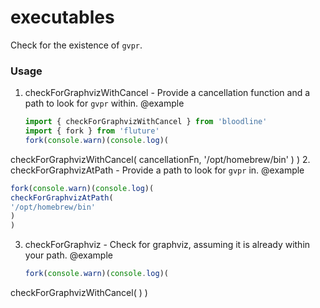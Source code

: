# executables



Check for the existence of `gvpr`.

### Usage
1. checkForGraphvizWithCancel - Provide a cancellation function and a path to look for `gvpr` within.
   @example
   ```js
   import { checkForGraphvizWithCancel } from 'bloodline'
   import { fork } from 'fluture'
   fork(console.warn)(console.log)(
 checkForGraphvizWithCancel(
   cancellationFn,
   '/opt/homebrew/bin'
 )
   )
2. checkForGraphvizAtPath - Provide a path to look for `gvpr` in.
   @example
   ```js
   fork(console.warn)(console.log)(
 checkForGraphvizAtPath(
   '/opt/homebrew/bin'
 )
   )
   ```
3. checkForGraphviz - Check for graphviz, assuming it is already within your path.
   @example
   ```js
   fork(console.warn)(console.log)(
 checkForGraphvizWithCancel(
 )
   )
   ```